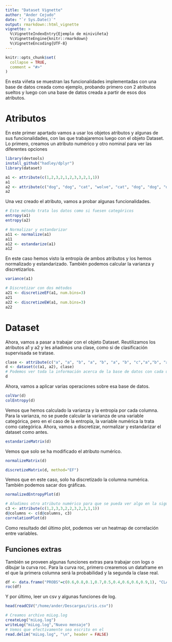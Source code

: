 ```yaml
---
title: "Dataset Vignette"
author: "Ander Cejudo"
date: "`r Sys.Date()`"
output: rmarkdown::html_vignette
vignette: >
  %\VignetteIndexEntry{Ejemplo de miniviñeta}
  %\VignetteEngine{knitr::rmarkdown}
  %\VignetteEncoding{UTF-8}
---
```


```r
knitr::opts_chunk$set(
  collapse = TRUE,
  comment = "#>"
)
```
En esta viñeta se muestran las funcionalidades implementadas con una base de datos creada como ejemplo, probando primero con 2 atributos sueltos y luego con una base de datos creada a partir de esos dos atributos.

# Atributos

En este primer apartado vamos a usar los objetos atributos y algunas de sus funcionalidades, con las que trabajaremos luego con el objeto Dataset. Lo primero, creamos un atributo numérico y otro nominal para ver las diferentes opciones
```r
library(devtools)
install_github("hadley/dplyr")
library(dataset)

a1 <- attribute(c(1,2,3,2,1,2,3,3,2,1,1))
a1
a2 <- attribute(c("dog", "dog", "cat", "wolve", "cat", "dog", "dog", "dog", "cat", "wolve", "dog"))
a2
```
Una vez creado el atributo, vamos a probar algunas funcionalidades.
```r
# Este método trata los datos como si fuesen categóricos
entropy(a1)
entropy(a2)

# Normalizar y estandarizar
a11 <- normalize(a1)
a11
a12 <- estandarize(a1)
a12
```
En este caso hemos visto la entropía de ambos atributos y los hemos normalizado y estandarizado. También podemos calcular la varianza y discretizarlos.
```r
variance(a1)

# Discretizar con dos métodos
a21 <- discretizeEF(a1, num.bins=3)
a21
a22 <- discretizeEW(a1, num.bins=3)
a22

```
# Dataset

Ahora, vamos a pasar a trabajar con el objeto Dataset. Reutilizamos los atributos a1 y a2 y les añadimos una clase, como si de clasificación supervisada se tratase.
```r
clase <- attribute(c("a", "a", "b", "a", "b", "a", "b", "c","a","b", "a"))
d <- dataset(c(a1, a2), clase)
# Podemos ver toda la información acerca de la base de datos con cada uno de sus atributos
d
```
Ahora, vamos a aplicar varias operaciones sobre esa base de datos.
```r
colVar(d)
colEntropy(d)
```
Vemos que hemos calculado la varianza y la entropía por cada columna. Para la varianza, no se puede calcular la varianza de una variable categórica, pero en el caso de la entropía, la variable numérica la trata como categórica. Ahora, vamos a discretizar, normalizar y estandarizar el dataset como antes.
```r
estandarizeMatrix(d)
```
Vemos que solo se ha modificado el atributo numérico.

```r
normalizeMatrix(d)
```
```r
discretizeMatrix(d, method="EF")
```
Vemos que en este caso, solo ha discretizado la columna numérica. También podemos sacar dos gráficas.
```r
normalizedEntropyPlot(d)
```

```r
# Añadimos otro atributo numérico para que se pueda ver algo en la siguiente gráfica
c3 <- attribute(c(1,2,3,3,2,2,3,2,2,1,1))
d@columns <- c(d@columns, c3)
correlationPlot(d)
```

Como resultado del último plot, podemos ver un heatmap de correlación entre variables.

## Funciones extras

También se proveen algunas funciones extras para trabajar con logs o dibujar la curva roc. Para la curva roc, primero crearemos un dataframe en el que la primera columna será la probabilidad y la segunda la clase real.
```r
df <- data.frame("PROBS"=c(0.6,0.8,0.1,0.7,0.5,0.4,0.6,0.6,0.9,1), "CLASE"=c(TRUE,TRUE,TRUE,FALSE,FALSE,TRUE,TRUE,FALSE,TRUE,FALSE))
roc(df)

```

Y por último, leer un csv y algunas funciones de log.
```r
head(readCSV("/home/ander/Descargas/iris.csv"))

```
```r
# Creamos archivo miLog.log
createLog("miLog.log")
writeLog("miLog.log","Nuevo mensaje")
# Vemos que efectivamente sea escrito en el
read.delim("miLog.log", "\n", header = FALSE)
```

